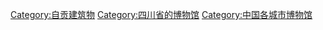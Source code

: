 [[Category:自贡建筑物|Category:自贡建筑物]]
[[Category:四川省的博物馆|Category:四川省的博物馆]]
[[Category:中国各城市博物馆|Category:中国各城市博物馆]]